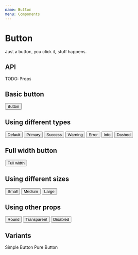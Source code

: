 ```yaml
---
name: Button
menu: Components
---
```



# Button

Just a button, you click it, stuff happens.

## API

TODO: Props

## Basic button

<Playground>
    <Button>Button</Button>
</Playground>

## Using different types

<Playground>
    <Button type="default">Default</Button>
    <Button type="primary">Primary</Button>
    <Button type="success">Success</Button>
    <Button type="warning">Warning</Button>
    <Button type="error">Error</Button>
    <Button type="info">Info</Button>
    <Button type="dashed">Dashed</Button>
</Playground>

## Full width button

<Playground>
    <Button isFullWidth>Full width</Button>
</Playground>

## Using different sizes

<Playground>
    <Button size="small">Small</Button>
    <Button size="medium">Medium</Button>
    <Button size="large">Large</Button>
</Playground>

## Using other props

<Playground>
    <Button isRound>Round</Button>
    <Button isTransparent>Transparent</Button>
    <Button isDisabled>Disabled</Button>
</Playground>

## Variants

<Playground>
    <SimpleButton>Simple Button</SimpleButton>
    <PureButton>Pure Button</PureButton>
</Playground>
